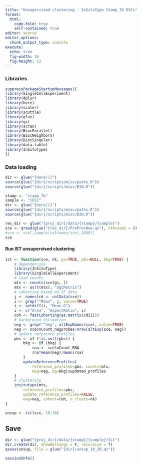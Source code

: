 ```yaml
---
title: "Unsupervised clustering - InSituType Stamp_7b ESCs"
format: 
  html:
    code-fold: true
    self-contained: true
editor: source
editor_options: 
  chunk_output_type: console
execute:
  echo: true
  fig-width: 16     
  fig-height: 12 
---
```


### Libraries

```r
suppressPackageStartupMessages({
library(SingleCellExperiment)
library(dplyr)
library(here)
library(scater)
library(scuttle)
library(glue)
library(qs)
library(scran)
library(BiocParallel)
library(BiocNeighbors)
library(BiocSingular)
library(data.table)
library(InSituType)
})
```

### Data loading

```r
dir <- glue("{here()}")
source(glue("{dir}/scripts/misc/paths.R"))
source(glue("{dir}/scripts/misc/BIN.R"))
```

```r
stamp <- "stamp_7b"
sample <- "iESC"
dir <- glue("{here()}")
source(glue("{dir}/scripts/misc/paths.R"))
source(glue("{dir}/scripts/misc/BIN.R"))

res_dir <- glue("{proj_dir}/data/{stamp}/{sample}")
sce <- qread(glue("{res_dir}/PreProcNew.qs"), nthreads = 8)
#sce <- sce[,sample(colnames(sce),1000)]
sce 
```


#### Run IST unsupervised clustering

```r
ist <- function(sce, nk, gs=TRUE, pbs=NULL, bkg=TRUE) {
    # dependencies
    library(InSituType)
    library(SingleCellExperiment)
    # load counts
    mtx <- counts(sce[gs, ])
    mtx <- as(t(mtx), "dgCMatrix")
    # cohorting based on IF data
    j <- names(cd <- colData(sce))
    i <- grep("^Mean", j, value=TRUE)
    i <- setdiff(i, "Mean.G")
    i <- c("Area", "AspectRatio", i)
    coh <- fastCohorting(as.matrix(cd[i]))
    # background estimation
    neg <- grep("^neg", altExpNames(sce), value=TRUE)
    neg <- sce$nCount_negprobes/nrow(altExp(sce, neg))
    # update reference profiles
    pbs <- if (!is.null(pbs)) {
        bkg <- if (bkg) {
            rna <- sce$nCount_RNA
            rna*mean(neg)/mean(rna) 
        }
        updateReferenceProfiles(
            reference_profiles=pbs, counts=mtx,
            neg=neg, bg=bkg)$updated_profiles
    }
    # clustering
    insitutype(mtx, 
        reference_profiles=pbs,
        update_reference_profiles=FALSE,
        neg=neg, cohort=coh, n_clusts=nk)
}
```

```r
unsup <- ist(sce, 10:20)
```

## Save
```r
dir <- glue("{proj_dir}/data/{stamp}/{sample}/Ist")
dir.create(dir, showWarnings = F, recursive = T)
qsave(unsup, file = glue("{dir}/unsup_10_20.qs"))
```

```r
sessionInfo()
```
